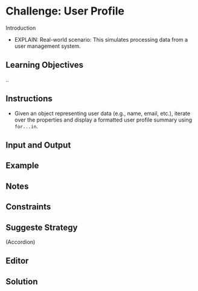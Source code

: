 # Challenge: User Profile

Introduction

-   EXPLAIN: Real-world scenario: This simulates processing data from a user management system.

## Learning Objectives

..

## Instructions

-   Given an object representing user data (e.g., name, email, etc.), iterate over the properties and display a formatted user profile summary using `for...in`.

## Input and Output

## Example

## Notes

## Constraints

## Suggeste Strategy

(Accordion)

## Editor

## Solution
